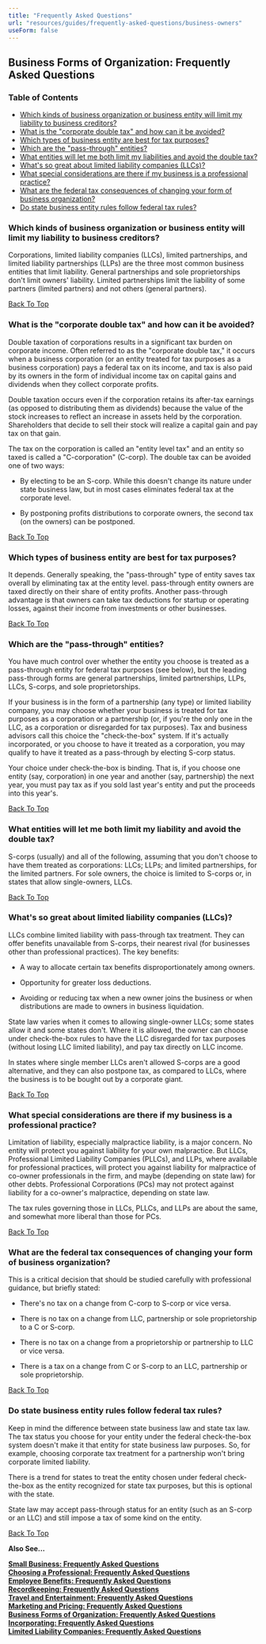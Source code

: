 ```yaml
---
title: "Frequently Asked Questions"
url: "resources/guides/frequently-asked-questions/business-owners"
useForm: false
---
```


  
Business Forms of Organization: Frequently Asked Questions
----------------------------------------------------------

### Table of Contents

*   [Which kinds of business organization or business entity will limit my liability to business creditors?](#1)
*   [What is the "corporate double tax" and how can it be avoided?](#2)
*   [Which types of business entity are best for tax purposes?](#3)
*   [Which are the "pass-through" entities?](#4)
*   [What entities will let me both limit my liabilities and avoid the double tax?](#5)
*   [What's so great about limited liability companies (LLCs)?](#6)
*   [What special considerations are there if my business is a professional practice?](#7)
*   [What are the federal tax consequences of changing your form of business organization?](#8)
*   [Do state business entity rules follow federal tax rules?](#9)

### Which kinds of business organization or business entity will limit my liability to business creditors?

Corporations, limited liability companies (LLCs), limited partnerships, and limited liability partnerships (LLPs) are the three most common business entities that limit liability. General partnerships and sole proprietorships don't limit owners' liability. Limited partnerships limit the liability of some partners (limited partners) and not others (general partners).

[Back To Top](#top)

### What is the "corporate double tax" and how can it be avoided?

Double taxation of corporations results in a significant tax burden on corporate income. Often referred to as the "corporate double tax," it occurs when a business corporation (or an entity treated for tax purposes as a business corporation) pays a federal tax on its income, and tax is also paid by its owners in the form of individual income tax on capital gains and dividends when they collect corporate profits.

Double taxation occurs even if the corporation retains its after-tax earnings (as opposed to distributing them as dividends) because the value of the stock increases to reflect an increase in assets held by the corporation. Shareholders that decide to sell their stock will realize a capital gain and pay tax on that gain.

The tax on the corporation is called an "entity level tax" and an entity so taxed is called a "C-corporation" (C-corp). The double tax can be avoided one of two ways:

*   By electing to be an S-corp. While this doesn't change its nature under state business law, but in most cases eliminates federal tax at the corporate level.
    
*   By postponing profits distributions to corporate owners, the second tax (on the owners) can be postponed.

[Back To Top](#top)

### Which types of business entity are best for tax purposes?

It depends. Generally speaking, the "pass-through" type of entity saves tax overall by eliminating tax at the entity level. pass-through entity owners are taxed directly on their share of entity profits. Another pass-through advantage is that owners can take tax deductions for startup or operating losses, against their income from investments or other businesses.

[Back To Top](#top)

### Which are the "pass-through" entities?

You have much control over whether the entity you choose is treated as a pass-through entity for federal tax purposes (see below), but the leading pass-through forms are general partnerships, limited partnerships, LLPs, LLCs, S-corps, and sole proprietorships.

If your business is in the form of a partnership (any type) or limited liability company, you may choose whether your business is treated for tax purposes as a corporation or a partnership (or, if you're the only one in the LLC, as a corporation or disregarded for tax purposes). Tax and business advisors call this choice the "check-the-box" system. If it's actually incorporated, or you choose to have it treated as a corporation, you may qualify to have it treated as a pass-through by electing S-corp status.

Your choice under check-the-box is binding. That is, if you choose one entity (say, corporation) in one year and another (say, partnership) the next year, you must pay tax as if you sold last year's entity and put the proceeds into this year's.

[Back To Top](#top)

### What entities will let me both limit my liability and avoid the double tax?

S-corps (usually) and all of the following, assuming that you don't choose to have them treated as corporations: LLCs; LLPs; and limited partnerships, for the limited partners. For sole owners, the choice is limited to S-corps or, in states that allow single-owners, LLCs.

[Back To Top](#top)

### What's so great about limited liability companies (LLCs)?

LLCs combine limited liability with pass-through tax treatment. They can offer benefits unavailable from S-corps, their nearest rival (for businesses other than professional practices). The key benefits:

*   A way to allocate certain tax benefits disproportionately among owners.
    
*   Opportunity for greater loss deductions.
    
*   Avoiding or reducing tax when a new owner joins the business or when distributions are made to owners in business liquidation.
    

State law varies when it comes to allowing single-owner LLCs; some states allow it and some states don't. Where it is allowed, the owner can choose under check-the-box rules to have the LLC disregarded for tax purposes (without losing LLC limited liability), and pay tax directly on LLC income.

In states where single member LLCs aren't allowed S-corps are a good alternative, and they can also postpone tax, as compared to LLCs, where the business is to be bought out by a corporate giant.

[Back To Top](#top)

### What special considerations are there if my business is a professional practice?

Limitation of liability, especially malpractice liability, is a major concern. No entity will protect you against liability for your own malpractice. But LLCs, Professional Limited Liability Companies (PLLCs), and LLPs, where available for professional practices, will protect you against liability for malpractice of co-owner professionals in the firm, and maybe (depending on state law) for other debts. Professional Corporations (PCs) may not protect against liability for a co-owner's malpractice, depending on state law.

The tax rules governing those in LLCs, PLLCs, and LLPs are about the same, and somewhat more liberal than those for PCs.

[Back To Top](#top)

### What are the federal tax consequences of changing your form of business organization?

This is a critical decision that should be studied carefully with professional guidance, but briefly stated:

*   There's no tax on a change from C-corp to S-corp or vice versa.
    
*   There is no tax on a change from LLC, partnership or sole proprietorship to a C or S-corp.
    
*   There is no tax on a change from a proprietorship or partnership to LLC or vice versa.
    
*   There is a tax on a change from C or S-corp to an LLC, partnership or sole proprietorship.

[Back To Top](#top)

### Do state business entity rules follow federal tax rules?

Keep in mind the difference between state business law and state tax law. The tax status you choose for your entity under the federal check-the-box system doesn't make it that entity for state business law purposes. So, for example, choosing corporate tax treatment for a partnership won't bring corporate limited liability.

There is a trend for states to treat the entity chosen under federal check-the-box as the entity recognized for state tax purposes, but this is optional with the state.

State law may accept pass-through status for an entity (such as an S-corp or an LLC) and still impose a tax of some kind on the entity.

[Back To Top](#top)

**Also See...**

[**Small Business: Frequently Asked Questions**](/resources/guides/frequently-asked-questions/small-business-faq)  
[**Choosing a Professional: Frequently Asked Questions**](/resources/guides/frequently-asked-questions/choosing-professional-faq)  
[**Employee Benefits: Frequently Asked Questions**](/resources/guides/frequently-asked-questions/employee-benefits-faq)  
[**Recordkeeping: Frequently Asked Questions**](/resources/guides/frequently-asked-questions/recordkeeping-faq)  
[**Travel and Entertainment: Frequently Asked Questions**](/resources/guides/frequently-asked-questions/travel-entertainment-faq)  
[**Marketing and Pricing: Frequently Asked Questions**](/resources/guides/frequently-asked-questions/marketing-pricing-faq)  
[**Business Forms of Organization: Frequently Asked Questions**](/resources/guides/frequently-asked-questions/business-forms-organization-faq)  
[**Incorporating: Frequently Asked Questions**](/resources/guides/frequently-asked-questions/incorporating-faq)  
[**Limited Liability Companies: Frequently Asked Questions**](/resources/guides/frequently-asked-questions/limited-liability-companies-faq)  
